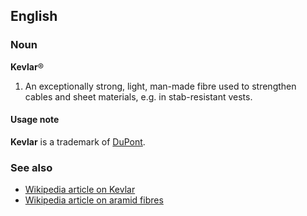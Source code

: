==English==
===Noun===
'''Kevlar'''&reg;

# An exceptionally strong, light, man-made fibre used to strengthen cables and sheet materials, e.g. in stab-resistant vests.

====Usage note====
'''Kevlar''' is a trademark of [http://www.dupont.com DuPont].

===See also===
* [[w:Kevlar|Wikipedia article on Kevlar]]
* [[w:aramid|Wikipedia article on aramid fibres]]